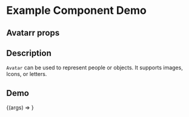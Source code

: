 
<Meta title="Example/Avatar" component={Avatar} />

# Example Component Demo

## Avatarr props
<Props of={Avatar} />

## Description

`Avatar` can be used to represent people or objects. It supports images, Icons, or letters.

## Demo

<Canvas>
  <Story name="Example Avatar">
    {(args) => <Avatar {...args} />}
  </Story>
</Canvas>

